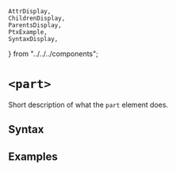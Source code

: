     AttrDisplay,
    ChildrenDisplay,
    ParentsDisplay,
    PtxExample,
    SyntaxDisplay,
} from "../../../components";

# `<part>`

Short description of what the `part` element does.

## Syntax

<SyntaxDisplay name="part" />

## Examples

    